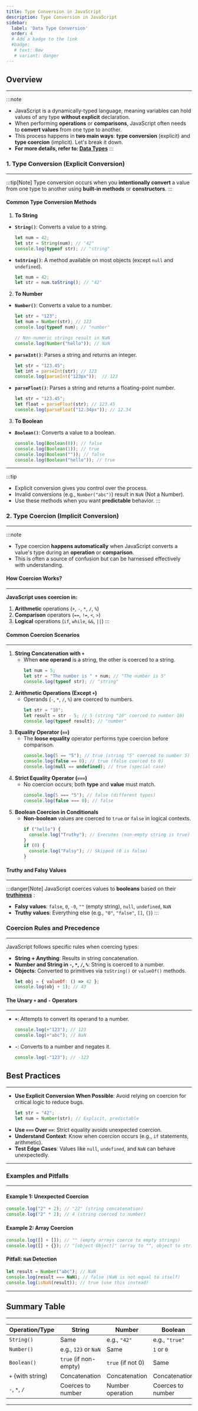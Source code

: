 ```yaml
---
title: Type Conversion in JavaScript
description: Type Conversion in JavaScript
sidebar:
  label: 'Data Type Conversion'
  order: 4
  # Add a badge to the link
  #badge:
   # text: New
   # variant: danger
---
```


## Overview
---

:::note
- JavaScript is a dynamically-typed language, meaning variables can hold values of any type **without explicit** declaration. 
- When performing **operations** or **comparisons**, JavaScript often needs to **convert values** from one type to another. 
- This process happens in **two main ways**: **type conversion** (explicit) and **type coercion** (implicit). Let's break it down.
- **For more details, refer to: [Data Types](https://developer.mozilla.org/en-US/docs/Web/JavaScript/Guide/Data_structures)**
:::

### 1. Type Conversion (Explicit Conversion)
---
:::tip[Note]
Type conversion occurs when you **intentionally convert** a value from one type to another using **built-in methods** or **constructors**.
:::

#### Common Type Conversion Methods
1. **To String**
  - **`String()`**: Converts a value to a string.
    ```javascript
    let num = 42;
    let str = String(num); // "42"
    console.log(typeof str); // "string"
    ```
  - **`toString()`**: A method available on most objects (except `null` and `undefined`).
    ```javascript
    let num = 42;
    let str = num.toString(); // "42"
    ```
2. **To Number**
  - **`Number()`**: Converts a value to a number.
    ```javascript
    let str = "123";
    let num = Number(str); // 123
    console.log(typeof num); // "number"

    // Non-numeric strings result in NaN
    console.log(Number("hello")); // NaN
    ```
  - **`parseInt()`**: Parses a string and returns an integer.
    ```javascript
    let str = "123.45";    
    let int = parseInt(str); // 123
    console.log(parseInt("123px"));  // 123
    ```
  - **`parseFloat()`**: Parses a string and returns a floating-point number.
    ```javascript
    let str = "123.45";
    let float = parseFloat(str); // 123.45
    console.log(parseFloat("12.34px")); // 12.34
    ```

3. **To Boolean**
  - **`Boolean()`**: Converts a value to a boolean.
    ```javascript
    console.log(Boolean(0)); // false
    console.log(Boolean(1)); // true
    console.log(Boolean("")); // false
    console.log(Boolean("hello")); // true
    ```
---

:::tip
- Explicit conversion gives you control over the process.
- Invalid conversions (e.g., `Number("abc")`) result in `NaN` (Not a Number).
- Use these methods when you want **predictable** behavior.
:::

### 2. **Type Coercion (Implicit Conversion)**
---

:::note
- Type coercion **happens automatically** when JavaScript converts a value's type during an **operation** or **comparison**. 
- This is often a source of confusion but can be harnessed effectively with understanding.

#### How Coercion Works?
---
**JavaScript uses coercion in:**
1. **Arithmetic** operations (`+`, `-`, `*`, `/`, `%`)
2. **Comparison** operators (`==`, `!=`, `<`, `>`)
3. **Logical** operations (`if`, `while`, `&&`, `||`)
:::

#### Common Coercion Scenarios
---
1. **String Concatenation with `+`**
   - When **one operand** is a string, the other is coerced to a string.
     ```javascript
     let num = 5;
     let str = "The number is " + num; // "The number is 5"
     console.log(typeof str); // "string"
     ```
2. **Arithmetic Operations (Except `+`)**
   - Operands (`-`, `*`, `/`, `%`) are coerced to numbers.
     ```javascript
     let str = "10";
     let result = str - 5; // 5 (string "10" coerced to number 10)
     console.log(typeof result); // "number"
     ```
3. **Equality Operator (`==`)**
   - The **loose equality** operator performs type coercion before comparison.
     ```javascript
     console.log(5 == "5"); // true (string "5" coerced to number 5)
     console.log(false == 0); // true (false coerced to 0)
     console.log(null == undefined); // true (special case)
     ```
4. **Strict Equality Operator (`===`)**
   - No coercion occurs; both **type** and **value** must match.
     ```javascript
     console.log(5 === "5"); // false (different types)
     console.log(false === 0); // false
     ```
5. **Boolean Coercion in Conditionals**
   - **Non-boolean** values are coerced to `true` or `false` in logical contexts.
     ```javascript
     if ("hello") {
       console.log("Truthy"); // Executes (non-empty string is true)
     }
     if (0) {
       console.log("Falsy"); // Skipped (0 is false)
     }
     ```

#### Truthy and Falsy Values
---
:::danger[Note]
JavaScript coerces values to **booleans** based on their **[truthiness](https://developer.mozilla.org/en-US/docs/Glossary/Truthy)** :
- **Falsy values**: `false`, `0`, `-0`, `""` (empty string), `null`, `undefined`, `NaN`
- **Truthy values**: Everything else (e.g., `"0"`, `"false"`, `[]`, `{}`)
:::

### Coercion Rules and Precedence
---
JavaScript follows specific rules when coercing types:
- **String + Anything**: Results in string concatenation.
- **Number and String in `-`, `*`, `/`, `%`**: String is coerced to a number.
- **Objects**: Converted to primitives via `toString()` or `valueOf()` methods.
  ```javascript
  let obj = { valueOf: () => 42 };
  console.log(obj + 1); // 43
  ```

#### The Unary `+` and `-` Operators
---
- **`+`**: Attempts to convert its operand to a number.
  ```javascript
  console.log(+"123"); // 123
  console.log(+"abc"); // NaN
  ```
- **`-`**: Converts to a number and negates it.
  ```javascript
  console.log(-"123"); // -123
  ```

## Best Practices
---
- **Use Explicit Conversion When Possible**: Avoid relying on coercion for critical logic to reduce bugs.
  ```javascript
  let str = "42";
  let num = Number(str); // Explicit, predictable
  ```
- **Use `===` Over `==`**: Strict equality avoids unexpected coercion.
- **Understand Context**: Know when coercion occurs (e.g., `if` statements, arithmetic).
- **Test Edge Cases**: Values like `null`, `undefined`, and `NaN` can behave unexpectedly.

---

### Examples and Pitfalls
----
#### Example 1: Unexpected Coercion
```javascript
console.log("2" + 2); // "22" (string concatenation)
console.log("2" * 2); // 4 (string coerced to number)
```
#### Example 2: Array Coercion
```javascript
console.log([] + []); // "" (empty arrays coerce to empty strings)
console.log([] + {}); // "[object Object]" (array to "", object to string)
```
#### Pitfall: `NaN` Detection
```javascript
let result = Number("abc"); // NaN
console.log(result === NaN); // false (NaN is not equal to itself)
console.log(isNaN(result)); // true (use this instead)
```

---

## Summary Table
---
| Operation/Type          | String             | Number         | Boolean        |
|--------------------------|--------------------|----------------|----------------|
| `String()`              | Same               | e.g., `"42"`   | e.g., `"true"` |
| `Number()`              | e.g., `123` or `NaN` | Same          | `1` or `0`     |
| `Boolean()`             | `true` (if non-empty) | `true` (if not 0) | Same       |
| `+` (with string)       | Concatenation      | Concatenation  | Concatenation  |
| `-`, `*`, `/`           | Coerces to number  | Number operation | Coerces to number |

---
